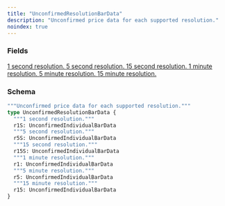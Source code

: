 ```yaml
---
title: "UnconfirmedResolutionBarData"
description: "Unconfirmed price data for each supported resolution."
noindex: true
---
```


### Fields

<a href="/api-reference/types/unconfirmedindividualbardata">
  <ResponseField name="r1S" type="UnconfirmedIndividualBarData">
    1 second resolution.
  </ResponseField>
</a>

<a href="/api-reference/types/unconfirmedindividualbardata">
  <ResponseField name="r5S" type="UnconfirmedIndividualBarData">
    5 second resolution.
  </ResponseField>
</a>

<a href="/api-reference/types/unconfirmedindividualbardata">
  <ResponseField name="r15S" type="UnconfirmedIndividualBarData">
    15 second resolution.
  </ResponseField>
</a>

<a href="/api-reference/types/unconfirmedindividualbardata">
  <ResponseField name="r1" type="UnconfirmedIndividualBarData">
    1 minute resolution.
  </ResponseField>
</a>

<a href="/api-reference/types/unconfirmedindividualbardata">
  <ResponseField name="r5" type="UnconfirmedIndividualBarData">
    5 minute resolution.
  </ResponseField>
</a>

<a href="/api-reference/types/unconfirmedindividualbardata">
  <ResponseField name="r15" type="UnconfirmedIndividualBarData">
    15 minute resolution.
  </ResponseField>
</a>

### Schema


```graphql 
"""Unconfirmed price data for each supported resolution."""
type UnconfirmedResolutionBarData {
  """1 second resolution."""
  r1S: UnconfirmedIndividualBarData
  """5 second resolution."""
  r5S: UnconfirmedIndividualBarData
  """15 second resolution."""
  r15S: UnconfirmedIndividualBarData
  """1 minute resolution."""
  r1: UnconfirmedIndividualBarData
  """5 minute resolution."""
  r5: UnconfirmedIndividualBarData
  """15 minute resolution."""
  r15: UnconfirmedIndividualBarData
}
```
